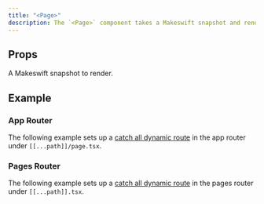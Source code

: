 ```yaml
---
title: "<Page>"
description: The `<Page>` component takes a Makeswift snapshot and renders React elements using [components registered](/reference/runtime/register-component) with the runtime.
---
```



## Props

<ParamField query="snapshot" type="Snapshot" required>
  A Makeswift snapshot to render.
</ParamField>

## Example

### App Router

The following example sets up a [catch all dynamic route](https://nextjs.org/docs/app/building-your-application/routing/dynamic-routes#optional-catch-all-segments) in the app router under `[[...path]]/page.tsx`.

<AppCatchAllExample />

### Pages Router

The following example sets up a [catch all dynamic route](https://nextjs.org/docs/pages/building-your-application/routing/dynamic-routes#optional-catch-all-segments) in the pages router under `[[...path]].tsx`.

<PagesCatchAllExample />
